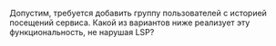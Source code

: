 Допустим, требуется добавить группу пользователей с историей посещений сервиса. Какой из вариантов ниже реализует эту функциональность, не нарушая LSP?
